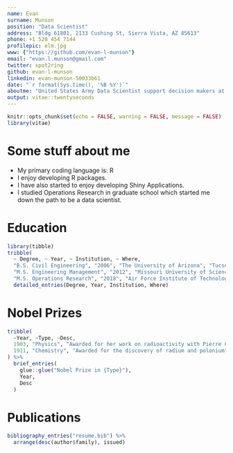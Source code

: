 ```yaml
---
name: Evan
surname: Munson
position: "Data Scientist"
address: "Bldg 61801, 2133 Cushing St, Sierra Vista, AZ 85613"
phone: +1 520 454 7144
profilepic: elm.jpg
www: {"https://github.com/evan-l-munson"}
email: "evan.l.munson@gmail.com"
twitter: spot2ring
github: evan-l-munson
linkedin: evan-munson-50033b61
date: "`r format(Sys.time(), '%B %Y')`"
aboutme: "United States Army Data Scientist support decision makers at the Network Enterprise Technology Command (NETCOM)."
output: vitae::twentyseconds
---
```


```r
knitr::opts_chunk$set(echo = FALSE, warning = FALSE, message = FALSE)
library(vitae)
```

# Some stuff about me

 * My primary coding language is: R
 * I enjoy developing R packages.
 * I have also started to enjoy developing Shiny Applications.
 * I studied Operations Research in graduate school which started me down the path to be a data scientist.

# Education

```r
library(tibble)
tribble(
  ~ Degree, ~ Year, ~ Institution, ~ Where,
  "B.S. Civil Engineering", "2006", "The University of Arizona", "Tucson, Arizona",
  "M.S. Engineering Management", "2012", "Missouri University of Science and Technology", "Rolla, Missouri",
  "M.S. Operations Research", "2018", "Air Force Institute of Technology", "Dayton, Ohio") %>% 
  detailed_entries(Degree, Year, Institution, Where)
```

# Nobel Prizes

```r
tribble(
  ~Year, ~Type, ~Desc,
  1903, "Physics", "Awarded for her work on radioactivity with Pierre Curie and Henri Becquerel",
  1911, "Chemistry", "Awarded for the discovery of radium and polonium"
) %>% 
  brief_entries(
    glue::glue("Nobel Prize in {Type}"),
    Year, 
    Desc
  )
```

# Publications

```r
bibliography_entries("resume.bib") %>%
  arrange(desc(author$family), issued)
```

